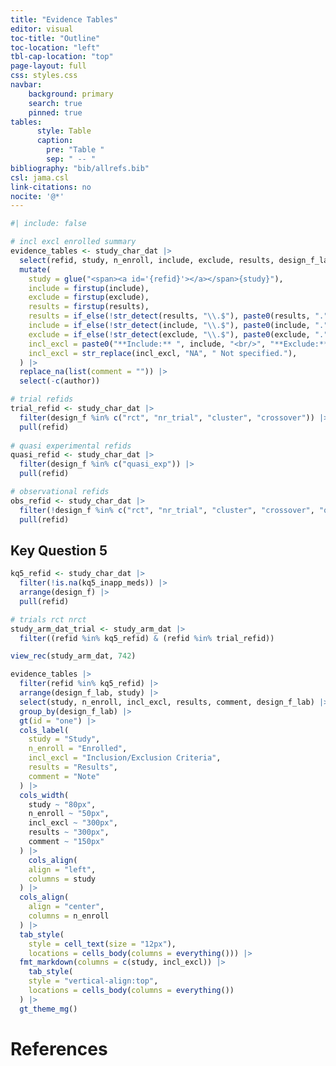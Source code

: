 ```yaml
---
title: "Evidence Tables"
editor: visual
toc-title: "Outline"
toc-location: "left"
tbl-cap-location: "top"
page-layout: full
css: styles.css
navbar:
    background: primary
    search: true
    pinned: true
tables:
      style: Table
      caption:
        pre: "Table "
        sep: " -- "
bibliography: "bib/allrefs.bib"
csl: jama.csl
link-citations: no
nocite: '@*'
---
```


<!-- setup -------------------------------------------- (2022-12-24 16:56) @ --->
```r
#| include: false
```

```r
# incl excl enrolled summary
evidence_tables <- study_char_dat |> 
  select(refid, study, n_enroll, include, exclude, results, design_f_lab, year, author, comment) |> 
  mutate(
    study = glue("<span><a id='{refid}'></a></span>{study}"),
    include = firstup(include),
    exclude = firstup(exclude),
    results = firstup(results),
    results = if_else(!str_detect(results, "\\.$"), paste0(results, "."), results),
    include = if_else(!str_detect(include, "\\.$"), paste0(include, "."), include),
    exclude = if_else(!str_detect(exclude, "\\.$"), paste0(exclude, "."), exclude),
    incl_excl = paste0("**Include:** ", include, "<br/>", "**Exclude:** ", exclude),
    incl_excl = str_replace(incl_excl, "NA", " Not specified."),
  ) |> 
  replace_na(list(comment = "")) |> 
  select(-c(author))

# trial refids
trial_refid <- study_char_dat |> 
  filter(design_f %in% c("rct", "nr_trial", "cluster", "crossover")) |> 
  pull(refid)
  
# quasi experimental refids
quasi_refid <- study_char_dat |> 
  filter(design_f %in% c("quasi_exp")) |> 
  pull(refid)

# observational refids
obs_refid <- study_char_dat |> 
  filter(!design_f %in% c("rct", "nr_trial", "cluster", "crossover", "quasi_exp")) |> 
  pull(refid)

```

## Key Question 5

```r
kq5_refid <- study_char_dat |>
  filter(!is.na(kq5_inapp_meds)) |> 
  arrange(design_f) |> 
  pull(refid)

# trials rct nrct
study_arm_dat_trial <- study_arm_dat |> 
  filter((refid %in% kq5_refid) & (refid %in% trial_refid))

view_rec(study_arm_dat, 742)

evidence_tables |>
  filter(refid %in% kq5_refid) |>
  arrange(design_f_lab, study) |>
  select(study, n_enroll, incl_excl, results, comment, design_f_lab) |>
  group_by(design_f_lab) |>
  gt(id = "one") |> 
  cols_label(
    study = "Study",
    n_enroll = "Enrolled",
    incl_excl = "Inclusion/Exclusion Criteria",
    results = "Results",
    comment = "Note"
  ) |> 
  cols_width(
    study ~ "80px",
    n_enroll ~ "50px",
    incl_excl ~ "300px",
    results ~ "300px",
    comment ~ "150px"
  ) |> 
    cols_align(
    align = "left",
    columns = study
  ) |>
  cols_align(
    align = "center",
    columns = n_enroll
  ) |>
  tab_style(
    style = cell_text(size = "12px"),
    locations = cells_body(columns = everything())) |> 
  fmt_markdown(columns = c(study, incl_excl)) |> 
    tab_style(
    style = "vertical-align:top",
    locations = cells_body(columns = everything())
  ) |> 
  gt_theme_mg()

```

# References {#references}



